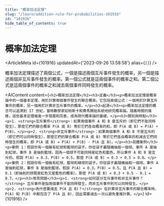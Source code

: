 ```yaml
---
title: "概率加法定理"
slug: "/learn/addition-rule-for-probabilities-101916"
id: "101916"
hide_table_of_contents: true
---
```



# 概率加法定理

<ArticleMeta id={101916} updatedAt={'2023-09-26 13:58:58'} alias={`[]`} />
<div className='border-solid border-b border-t-0 my-4 border-[var(--ifm-color-gray-300)]' />

概率加法定理描述了兩個公式，一個是描述兩個互斥事件發生的概率，另一個是描述兩個非互斥事件發生的概率。第一個公式就是這兩個事件的概率之和。第二個公式是這兩個事件的概率之和減去兩個事件同時發生的概率。

<AIContent content={`<h2>概率加法定理</h2><h3>定義</h3><p>概率加法定理是概率論中的一個基本定理，用於計算兩個事件發生的聯合概率。它包括兩個公式：一個用於計算互斥事件的概率，另一個用於計算非互斥事件的概率。</p><h3>起源</h3><p>概率加法定理的概念可以追溯到 17 世紀，當時數學家如帕斯卡和費馬開始系統地研究概率論。隨着時間的推移，這些基本定理被進一步發展和完善，成為現代概率論的基礎。</p><h3>類別與特點</h3><p>1. <strong>互斥事件</strong>：如果兩個事件 A 和 B 是互斥的（即它們不能同時發生），那麼它們的聯合概率 P(A 或 B) 等於它們各自概率的和，即 P(A 或 B) = P(A) + P(B)。</p><p>2. <strong>非互斥事件</strong>：如果兩個事件 A 和 B 不是互斥的（即它們可以同時發生），那麼它們的聯合概率 P(A 或 B) 等於它們各自概率的和減去它們同時發生的概率，即 P(A 或 B) = P(A) + P(B) - P(A 且 B)。</p><h3>具體案例</h3><p>案例 1：假設你有一個裝有紅球和藍球的袋子。你從袋子裏隨機抽取一個球。事件 A 是抽到紅球，事件 B 是抽到藍球。因為一個球不可能同時是紅色和藍色，所以事件 A 和 B 是互斥的。假設 P(A) = 0.3，P(B) = 0.5，那麼 P(A 或 B) = 0.3 + 0.5 = 0.8。</p><p>案例 2：假設你有一個裝有紅球、藍球和綠球的袋子。你從袋子裏隨機抽取一個球。事件 A 是抽到紅球，事件 B 是抽到藍球。假設 P(A) = 0.3，P(B) = 0.5，且 P(A 且 B) = 0.1（即抽到的球既是紅色又是藍色的概率）。那麼 P(A 或 B) = 0.3 + 0.5 - 0.1 = 0.7。</p><h3>常見問題</h3><p>1. <strong>如何區分互斥事件和非互斥事件？</strong> 互斥事件是指兩個事件不能同時發生，而非互斥事件則可以同時發生。</p><p>2. <strong>為什麼要減去 P(A 且 B)？</strong> 在計算非互斥事件的聯合概率時，P(A) 和 P(B) 中都包含了 P(A 且 B)，因此需要減去一次以避免重複計算。</p>`} id={101916} />
